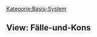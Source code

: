 [[Kategorie:Basis-System]]
== View: Fälle-und-Kons==
{{PluginInfo
|plugin=ch.elexis
| category=ch.elexis.konsultationKategorie
| wikiName=ChElexisViewsFalllisteview
| Iatrix-Hilfe=[http://www.iatrix.org/pmwiki.php?n=Elexishilfe.ChElexisViewsFalllisteview http://www.iatrix.org/pmwiki.php?n=Elexishilfe.ChElexisViewsFalllisteview]
| view_name=View
| name=elexis
| description=Elexis Basismodul
| category=invisible
| license=EPL
| first_commit_date=2007-06-24
| first_commit_author=rgw_ch
| responsible=weirich@elexis.ch
| type=Basis-System


}}